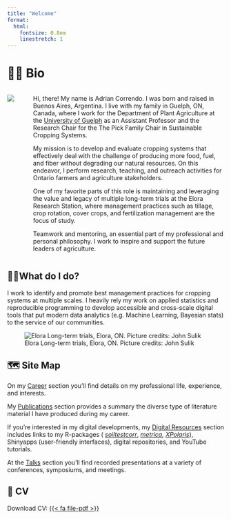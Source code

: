 ```yaml
---
title: "Welcome"
format:
  html:
    fontsize: 0.8em
    linestretch: 1
---
```


# 🙋🏻 Bio

::: columns
::: row
![](images/me_UoG_1.JPG){fig-align="center"}
:::

::: {.column width="2%"}
:::

::: row
Hi, there! My name is Adrian Correndo. I was born and raised in Buenos Aires, Argentina. I live with my family in Guelph, ON, Canada, where I work for the Department of Plant Agriculture at the [University of Guelph](https://www.plant.uoguelph.ca) as an Assistant Professor and the Research Chair for the The Pick Family Chair in Sustainable Cropping Systems.

My mission is to develop and evaluate cropping systems that effectively deal with the challenge of producing more food, fuel, and fiber without degrading our natural resources. On this endeavor, I perform research, teaching, and outreach activities for Ontario farmers and agriculture stakeholders.

One of my favorite parts of this role is maintaining and leveraging the value and legacy of multiple long-term trials at the Elora Research Station, where management practices such as tillage, crop rotation, cover crops, and fertilization management are the focus of study.

Teamwork and mentoring, an essential part of my professional and personal philosophy. I work to inspire and support the future leaders of agriculture.
:::
:::

## 👷🏻What do I do?

I work to identify and promote best management practices for cropping systems at multiple scales. I heavily rely my work on applied statistics and reproducible programming to develop accessible and cross-scale digital tools that put modern data analytics (e.g. Machine Learning, Bayesian stats) to the service of our communities.

![Elora Long-term trials, Elora, ON. Picture credits: John Sulik](images/Elora_1.jpeg)

## 🗺️ Site Map

On my [Career](https://adriancorrendo.github.io/02-career.html) section you'll find details on my professional life, experience, and interests.

My [Publications](https://adriancorrendo.github.io/03-publications.html) section provides a summary the diverse type of literature material I have produced during my career.

If you're interested in my digital developments, my [Digital Resources](https://adriancorrendo.github.io/03-digitalops.html) section includes links to my R-packages ( [*soiltestcorr*](https://adriancorrendo.github.io/soiltestcorr/), [*metrica*](https://adriancorrendo.github.io/metrica/)*, [XPolaris](https://cran.r-project.org/package=XPolaris)*), Shinyapps (user-friendly interfaces), digital repositories, and YouTube tutorials.

At the [Talks](https://adriancorrendo.github.io/05-talks.html) section you'll find recorded presentations at a variety of conferences, symposiums, and meetings.

## 📂 CV

Download CV: [{{< fa file-pdf >}}](https://raw.githubusercontent.com/adriancorrendo/adriancorrendo.github.io/main/assets/resources/CV_Correndo_APR-03-2023.pdf){#CV}
